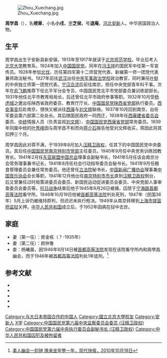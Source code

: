 [[File:Zhou_Xuechang.jpg|thumb]]

'''周学昌'''（{{bd|1898年|3月19日|1952年|11月26日|CatIdx=Zhou周}}），名'''绶章'''，小名'''小戌'''，[[表字|字]]'''芝侯'''，号'''退庵'''，[[河北|河北]][[安新|安新]]人。中华民国政治人物。

==生平==
周学昌出生于安新县新安镇，1913年至1917年就读于[[北京师范学校|北京师范学校]]。毕业后考入[[北京大学|北京大学]]教育系，1924年加入[[中国国民党|中国国民党]]。同年在[[冯玉祥|冯玉祥]]的国民军中任第一军宣传员。1926年参加[[北伐|北伐]]，历任第四军第十二师营党代表、新编第一师一团党代表兼师政治秘书。1927年前往[[武汉|武汉]]出任[[中央军事政治学校|中央军事政治学校]]政治教官，同时兼任[[叶挺|叶挺]]的中央独立师第一团党代表。[[宁汉合流|宁汉合流]]后前往南京，担任中央党部青年科干事。次年在[[俞飞鹏|俞飞鹏]]推荐下任北平军分会专员、中国国民党北平市党部委员兼训练部部长。1931年他任北平市教育局局长，后还曾任北平市政府参事等职。1932年10月受[[杨虎城|杨虎城]]之邀出任陕西省政府委员、教育厅厅长、[[中国国民党陕西省党部|中国国民党陕西省党部]]执行委员。[[西安事变|西安事变]]后赴南京，很快又被派往[[西康|西康]]与[[刘文辉|刘文辉]]联络。1937年10月回到南京，出任军委会第六部第二处处长。其后随国民政府一同西迁，1938年任[[西康建省委员会|西康建省委员会]]委员、[[中统|中统]]情报人员（负责监视[[刘文辉|刘文辉]]）、[[中国国民党西康省党部|中国国民党西康省党部]]常务委员。1939年同属中统的[[叶秀峰|叶秀峰]]因与周学昌不和而向[[蒋介石|蒋介石]]报告他受刘文辉收买，蒋因此将其扣押三个月。

周学昌因此对蒋不满，于1939年8月加入[[汪精卫政权|汪精卫政权]]，任其下的中国国民党中央委员。其后任[[中国国民党南京特别市党部|中国国民党南京特别市党部]]主任委员。1940年9月任中央党务训练团教育长。1941年2月任[[东亚联盟中国总会|东亚联盟中国总会]]理事会副秘书长，1941年5月任该会南京分会常务理事兼书记长，1941年8月任社会行动指导委员会秘书长。1941年9月任粮食管理委员会兼任常务委员。他还曾任[[立法院_(汪精卫政权)|立法院]]秘书长，[[中国新闻广播协会|中国新闻广播协会]]理事兼[[中国音乐协会|中国音乐协会]]会长等职。1941年12月他出任[[南京市市长列表|南京特别市市长]]直到[[汪精卫政权|汪精卫政权]]倒台，后又曾兼任过时局策进委员会委员、新国民运动促进委员会委员、中央党部人事审查委员会委员等。[[抗日战争|抗日战争]]结束后他于1945年9月26日被捕，囚禁于[[宁海路|宁海路]][[首都高等法院|首都高等法院]]看守所。1946年10月19日他被[[首都高等法院|首都高等法院]]判处死刑，1947年（民国36年）5月上诉仍被维持原判，但迟迟未执行枪决。1949年从南京转移到[[上海市提篮桥监狱|上海市提篮桥监狱]]关押。[[中华人民共和国|中华人民共和国]]成立后，于1952年因病在狱中去世。

==家庭==
*妻（第一任）：房金栋（？-1935年）
*妻（第二任）：颜仲鲁
*妾：杨曦晨，因1946年8月14日被[[首都高等法院|首都高等法院]]发现在该院看守所内和周學昌幽会，而于1946年被[[首都高等法院|首都高等法院]]判处1年徒刑。<ref>[http://dz.xdkb.net/html/2010-10/18/content_44494.htm 美人幽会一刻钟 换来坐牢整一年，现代快报，2010年10月18日]</ref>

== 参考文献 ==
{{reflist}}
* <span style="font-size:90%;">{{Cite book<!--|和書-->|author = 徐友春主編|title = 民国人物大辞典 増訂版|year = 2007|publisher = 河北人民出版社|isbn = 978-7-202-03014-1}}</span>
* <span style="font-size:90%;">{{cite web|url=http://www.history.com.tw/pe/8/08160801.htm|title=周學昌小傳|publisher=《傳記文學》|author=[[关国煊|鄭仁佳]]|access-date=2010-12-11|archive-date=2016-03-03|archive-url=https://web.archive.org/web/20160303193314/http://www.history.com.tw/pe/8/08160801.htm|dead-url=no}}</span>
* <span style="font-size:90%;">{{Cite book<!--|和書-->|author = 余子道ほか|title = 汪偽政権全史 下巻|year = 2006|publisher = 上海人民出版社|isbn = 7-208-06486-5}}</span>
* <span style="font-size:90%;">{{Cite book<!--|和書-->|author = [[劉傑|劉傑]]|title = 漢奸裁判 対日協力者を襲った運命|year = 2000|publisher =  [[中央公論新社|中央公論新社]]|isbn = 4-12-101544-4}}</span>
* <span style="font-size:90%;">{{Cite book<!--|和書-->|author = 劉寿林等 編|title = 民国職官年表|year = 1995|publisher = [[中華書局|中華書局]]|isbn = 7-101-01320-1}}</span>


{{南京市市长|伪}}
{{DEFAULTSORT:Zhou周}}
[[Category:与大日本帝国合作的中国人|Category:与大日本帝国合作的中国人]]
[[Category:國立北京大學校友|Category:國立北京大學校友]]
[[Category:安新人|Category:安新人]]
[[Category:周姓|X学]]
[[Category:中国国民党第六届中央监察委员会委员_(汪精卫政权)|Category:中国国民党第六届中央监察委员会委员 (汪精卫政权)]]
[[Category:中国国民党第六届中央执行委员会副秘书长_(汪精卫政权)|Category:中国国民党第六届中央执行委员会副秘书长 (汪精卫政权)]]
[[Category:中华人民共和国囚犯及被拘留者|Category:中华人民共和国囚犯及被拘留者]]